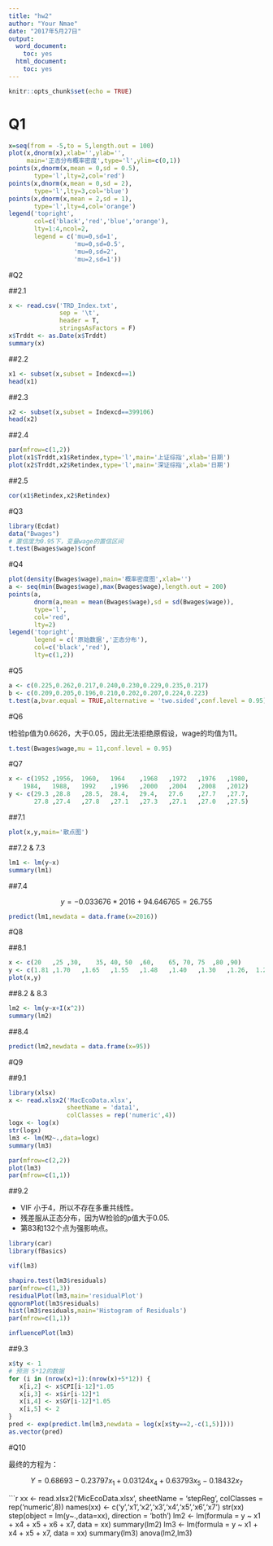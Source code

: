 ```yaml
---
title: "hw2"
author: "Your Nmae"
date: "2017年5月27日"
output:
  word_document:
    toc: yes
  html_document:
    toc: yes
---
```


```r
knitr::opts_chunk$set(echo = TRUE)
```

# Q1

```r
x=seq(from = -5,to = 5,length.out = 100)
plot(x,dnorm(x),xlab='',ylab='',
     main='正态分布概率密度',type='l',ylim=c(0,1))
points(x,dnorm(x,mean = 0,sd = 0.5),
       type='l',lty=2,col='red')
points(x,dnorm(x,mean = 0,sd = 2),
       type='l',lty=3,col='blue')
points(x,dnorm(x,mean = 2,sd = 1),
       type='l',lty=4,col='orange')
legend('topright',
       col=c('black','red','blue','orange'),
       lty=1:4,ncol=2,
       legend = c('mu=0,sd=1',
                  'mu=0,sd=0.5',
                  'mu=0,sd=2',
                  'mu=2,sd=1'))
```

#Q2

##2.1
```r
x <- read.csv('TRD_Index.txt',
              sep = '\t',
              header = T,
              stringsAsFactors = F)
x$Trddt <- as.Date(x$Trddt)
summary(x)
```

##2.2

```r
x1 <- subset(x,subset = Indexcd==1)
head(x1)
```

##2.3

```r
x2 <- subset(x,subset = Indexcd==399106)
head(x2)
```

##2.4

```r
par(mfrow=c(1,2))
plot(x1$Trddt,x1$Retindex,type='l',main='上证综指',xlab='日期')
plot(x2$Trddt,x2$Retindex,type='l',main='深证综指',xlab='日期')

```

##2.5

```r
cor(x1$Retindex,x2$Retindex)
```

#Q3

```r
library(Ecdat)
data("Bwages")
# 置信度为0.95下，变量wage的置信区间
t.test(Bwages$wage)$conf
```

#Q4

```r
plot(density(Bwages$wage),main='概率密度图',xlab='')
a <- seq(min(Bwages$wage),max(Bwages$wage),length.out = 200)
points(a,
       dnorm(a,mean = mean(Bwages$wage),sd = sd(Bwages$wage)),
       type='l',
       col='red',
       lty=2)
legend('topright',
       legend = c('原始数据','正态分布'),
       col=c('black','red'),
       lty=c(1,2))
```

#Q5

```r
a <- c(0.225,0.262,0.217,0.240,0.230,0.229,0.235,0.217)
b <- c(0.209,0.205,0.196,0.210,0.202,0.207,0.224,0.223)
t.test(a,bvar.equal = TRUE,alternative = 'two.sided',conf.level = 0.95)
```

#Q6

t检验p值为0.6626，大于0.05，因此无法拒绝原假设，wage的均值为11。

```r
t.test(Bwages$wage,mu = 11,conf.level = 0.95)
```

#Q7

```r
x <- c(1952	,1956,	1960,	1964	,1968	,1972	,1976	,1980,
    1984,	1988,	1992	,1996	,2000	,2004	,2008	,2012)
y <- c(29.3	,28.8	,28.5,	28.4,	29.4,	27.6	,27.7	,27.7,
       27.8	,27.4	,27.8	,27.1	,27.3	,27.1	,27.0	,27.5)
```

##7.1

```r
plot(x,y,main='散点图')
```

##7.2 & 7.3

```r
lm1 <- lm(y~x)
summary(lm1)
```

##7.4


$$y=-0.033676*2016+94.646765 = 26.755$$

```r
predict(lm1,newdata = data.frame(x=2016))
```


#Q8

##8.1

```r
x <- c(20	,25	,30,	35,	40,	50	,60,	65,	70,	75	,80	,90)
y <- c(1.81	,1.70	,1.65	,1.55	,1.48	,1.40	,1.30	,1.26,	1.24,	1.21,	1.20	,1.18)
plot(x,y)
```

##8.2 & 8.3

```r
lm2 <- lm(y~x+I(x^2))
summary(lm2)
```

##8.4

```r
predict(lm2,newdata = data.frame(x=95))
```


#Q9

##9.1

```r
library(xlsx)
x <- read.xlsx2('MacEcoData.xlsx',
                sheetName = 'data1',
                colClasses = rep('numeric',4))
logx <- log(x)
str(logx)
lm3 <- lm(M2~.,data=logx)
summary(lm3)

par(mfrow=c(2,2))
plot(lm3)
par(mfrow=c(1,1))
```

##9.2

- VIF 小于4，所以不存在多重共线性。
- 残差服从正态分布，因为W检验的p值大于0.05.
- 第83和132个点为强影响点。

```r
library(car)
library(fBasics)

vif(lm3)

shapiro.test(lm3$residuals)
par(mfrow=c(1,3))
residualPlot(lm3,main='residualPlot')
qqnormPlot(lm3$residuals)
hist(lm3$residuals,main='Histogram of Residuals')
par(mfrow=c(1,1))

influencePlot(lm3)
```

##9.3

```r
x$ty <- 1
# 预测 5*12的数据
for (i in (nrow(x)+1):(nrow(x)+5*12)) {
   x[i,2] <- x$CPI[i-12]*1.05
   x[i,3] <- x$ir[i-12]*1
   x[i,4] <- x$GY[i-12]*1.05
   x[i,5] <- 2
}
pred <- exp(predict.lm(lm3,newdata = log(x[x$ty==2,-c(1,5)])))
as.vector(pred)
```

#Q10

最终的方程为：

$$Y=0.68693 -0.23797 x_1 +0.03124 x_4 +  0.63793 x_5 - 0.18432x_7$$

```r
xx <- read.xlsx2('MicEcoData.xlsx',
                 sheetName = 'stepReg',
                 colClasses = rep('numeric',8))
names(xx) <- c('y','x1','x2','x3','x4','x5','x6','x7')
str(xx)
step(object = lm(y~.,data=xx), direction = 'both')
lm2 <- lm(formula = y ~ x1 + x4 + x5 + x6 + x7, data = xx)
summary(lm2)
lm3 <- lm(formula = y ~ x1 + x4 + x5  + x7, data = xx)
summary(lm3)
anova(lm2,lm3)

